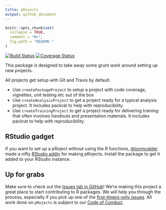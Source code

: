 ```yaml
---
title: pRojects
output: github_document
---
```


<!-- README.md is generated from README.Rmd. Please edit that file -->

```r
knitr::opts_chunk$set(
  collapse = TRUE,
  comment = "#>",
  fig.path = "README-"
)
```

[![Build Status](https://travis-ci.org/lockedata/pRojects.svg?branch=master)](https://travis-ci.org/lockedata/pRojects) [![Coverage Status](https://img.shields.io/coveralls/lockedata/pRojects.svg)](https://coveralls.io/r/lockedata/pRojects?branch=master)

This package is designed to take away some grunt work around setting up new projects.

All projects get setup with Git and Travis by default.

- Use `createPackageProject` to setup a project with code coverage, vignettes, unit testing etc out of the box
- Use `createAnalysisProject` to get a project ready for a typical analysis project. It includes packrat to help with reproducibility.
- Use `createTrainingProject` to get a project ready for delivering training that often involves handouts and presentation materials. It includes packrat to help with reproducibility.

## RStudio gadget
If you want to set up a pRoject without using the R functions, [\@jonmcalder](https://github.com/jonmcalder) made a nifty [RStudio addin](https://rstudio.github.io/rstudioaddins/) for making pRojects. Install the package to get it added to your RStudio instance.

## Up for grabs
Make sure to check out the [Issues tab in GitHub](https://github.com/stephlocke/pRojects/issues)! We're making this project a great place to start contributing to R packages. We will help you through the process, especially if you pick up one of the [first-timers-only issues](https://github.com/stephlocke/pRojects/issues?q=is%3Aissue+is%3Aopen+label%3Afirst-timers-only). All work done on `pRojects` is subject to our [Code of Conduct](./CONDUCT.md).
